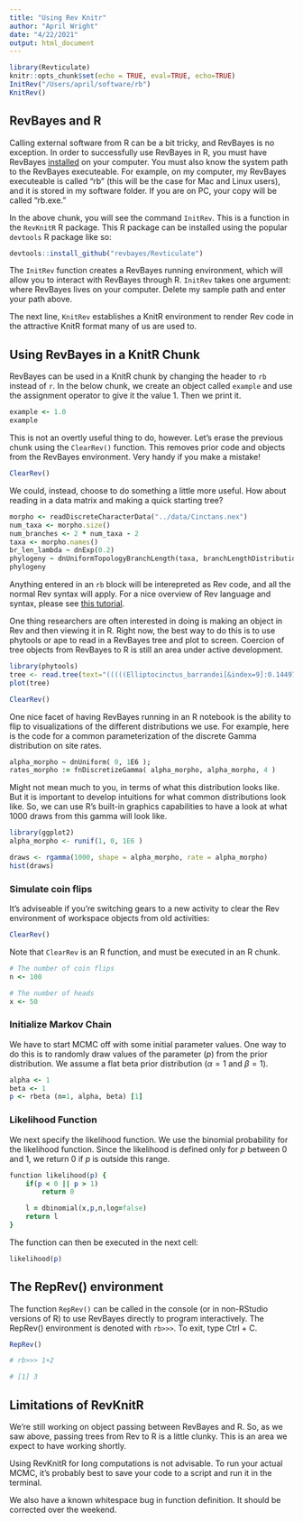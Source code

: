 ```yaml
---
title: "Using Rev Knitr"
author: "April Wright"
date: "4/22/2021"
output: html_document
---
```


```r
library(Revticulate)
knitr::opts_chunk$set(echo = TRUE, eval=TRUE, echo=TRUE)
InitRev("/Users/april/software/rb")
KnitRev()
```

## RevBayes and R

Calling external software from R can be a bit tricky, and RevBayes is no exception. In order to successfully use RevBayes in R, you must have RevBayes [installed](https://revbayes.github.io/download) on your computer. You must also know the system path to the RevBayes executeable. For example, on my computer, my RevBayes executeable is called "rb" (this will be the case for Mac and Linux users), and it is stored in my software folder. If you are on PC, your copy will be called "rb.exe."

In the above chunk, you will see the command `InitRev`. This is a function in the `RevKnitR` R package. This R package can be installed using the popular `devtools` R package like so:

```r
devtools::install_github("revbayes/Revticulate")
```

The `InitRev` function creates a RevBayes running environment, which will allow you to interact with RevBayes through R. `InitRev` takes one argument: where RevBayes lives on your computer. Delete my sample path and enter your path above.

The next line, `KnitRev` establishes a KnitR environment to render Rev code in the attractive KnitR format many of us are used to.

## Using RevBayes in a KnitR Chunk

RevBayes can be used in a KnitR chunk by changing the header to `rb` instead of `r`. In the below chunk, we create an object called `example` and use the assignment operator to give it the value 1. Then we print it. 
```rb
example <- 1.0
example
```
This is not an overtly useful thing to do, however. Let's erase the previous chunk using the `ClearRev()` function. This removes prior code and objects from the RevBayes environment. Very handy if you make a mistake!

```r
ClearRev()
```

We could, instead, choose to do something a little more useful. How about reading in a data matrix and making a quick starting tree? 

```rb
morpho <- readDiscreteCharacterData("../data/Cinctans.nex")
num_taxa <- morpho.size()
num_branches <- 2 * num_taxa - 2
taxa <- morpho.names()
br_len_lambda ~ dnExp(0.2)
phylogeny ~ dnUniformTopologyBranchLength(taxa, branchLengthDistribution=dnExponential(br_len_lambda))
phylogeny
```
Anything entered in an `rb` block will be interepreted as Rev code, and all the normal Rev syntax will apply. For a nice overview of Rev language and syntax, please see [this tutorial](https://revbayes.github.io/tutorials/intro/rev). 

One thing researchers are often interested in doing is making an object in Rev and then viewing it in R. Right now, the best way to do this is to use phytools or ape to read in a RevBayes tree and plot to screen. Coercion of tree objects from RevBayes to R is still an area under active development.
```r
library(phytools)
tree <- read.tree(text="(((((Elliptocinctus_barrandei[&index=9]:0.144972,Elliptocinctus_vizcainoi[&index=10]:0.061275)[&index=28]:0.369057,Davidocinctus_pembrokensis[&index=27]:0.115626)[&index=29]:0.030785,((Ctenocystis_utahensis[&index=1]:0.208478,(Sucocystis_acrofera[&index=15]:0.222252,(Sucocystis_theronensis[&index=11]:0.645711,Undatacinctus_undata[&index=14]:0.308441)[&index=30]:1.245773)[&index=31]:0.069793)[&index=32]:0.561291,(((Gyrocystis_cruzae[&index=4]:1.039123,(Gyrocystis_platessa[&index=2]:1.950320,Asturicystis_jaekeli[&index=18]:0.070576)[&index=33]:0.226841)[&index=34]:2.181753,(Undatacinctus_melendezi[&index=17]:0.126601,Trochocystoides_parvus[&index=21]:0.927883)[&index=35]:0.614158)[&index=36]:0.973880,(Trochocystites_bohemicus[&index=20]:0.309014,Lignanicystis_barriosensis[&index=13]:0.246747)[&index=37]:0.663330)[&index=38]:0.069078)[&index=39]:1.213557)[&index=40]:0.057231,((Graciacystis_ambigua[&index=23]:1.076241,((Gyrocystis_erecta[&index=6]:0.136053,(Protocinctus_mansillaensis[&index=8]:0.436179,Gyrocystis_badulesiensis[&index=5]:0.039494)[&index=41]:0.005254)[&index=42]:0.303455,((Undatacinctus_quadricornuta[&index=16]:0.157165,Sotocinctus_ubaghsi[&index=19]:0.054072)[&index=43]:0.029069,(Rozanovicystis_triangularis[&index=26]:0.225556,Progyrocystis_disjuncta[&index=7]:0.820703)[&index=44]:0.976834)[&index=45]:0.003917)[&index=46]:0.201429)[&index=47]:0.062047,Ludwigicinctus_truncatus[&index=22]:0.088140)[&index=48]:0.047812)[&index=49]:0.440430,(Nelegerocystis_ivantzovi[&index=25]:0.572666,(Gyrocystis_testudiformis[&index=3]:0.091295,Sucocystis_bretoni[&index=12]:0.011027)[&index=50]:0.938797)[&index=51]:0.214871,Asturicystis_havliceki[&index=24]:0.182261)[&index=52]:0.000000;")
plot(tree)
```
```r

ClearRev()

```


One nice facet of having RevBayes running in an R notebook is the ability to flip to visualizations of the different distributions we use. For example, here is the code for a common parameterization of the discrete Gamma distribution on site rates.

```rb

alpha_morpho ~ dnUniform( 0, 1E6 );
rates_morpho := fnDiscretizeGamma( alpha_morpho, alpha_morpho, 4 )
```

Might not mean much to you, in terms of what this distribution looks like. But it is important to develop intuitions for what common distributions look like. So, we can use R's built-in graphics capabilities to have a look at what 1000 draws from this gamma will look like. 

```r
library(ggplot2)
alpha_morpho <- runif(1, 0, 1E6 )

draws <- rgamma(1000, shape = alpha_morpho, rate = alpha_morpho)
hist(draws)
```



### Simulate coin flips

It's adviseable if you're switching gears to a new activity to clear the Rev environment of workspace objects from old activities:

```r

ClearRev()
```


Note that `ClearRev` is an R function, and must be executed in an R chunk.

```rb
# The number of coin flips
n <- 100

# The number of heads
x <- 50
```

### Initialize Markov Chain
We have to start MCMC off with some initial parameter values. One way to do this is to randomly draw values of the parameter ($p$) from the prior distribution. We assume a flat beta prior distribution ($\alpha = 1$ and $\beta = 1$).

```rb
alpha <- 1
beta <- 1
p <- rbeta (n=1, alpha, beta) [1]
```

### Likelihood Function
We next specify the likelihood function. We use the binomial probability for the likelihood function. Since the likelihood is defined only for $p$ between 0 and 1, we return 0 if $p$ is outside this range.

```rb
function likelihood(p) {
    if(p < 0 || p > 1)
        return 0

    l = dbinomial(x,p,n,log=false)
    return l
}
```

The function can then be executed in the next cell:

```rb
likelihood(p)
```
## The RepRev() environment

The function `RepRev()` can be called in the console (or in non-RStudio versions of R) to use RevBayes directly to program interactively. The RepRev() environment is denoted with `rb>>>`. To exit, type Ctrl + C. 

```r

RepRev()

# rb>>> 1+2

# [1] 3
```

## Limitations of RevKnitR

We're still working on object passing between RevBayes and R. So, as we saw above, passing trees from Rev to R is a little clunky. This is an area we expect to have working shortly.

Using RevKnitR for long computations is not advisable. To run your actual MCMC, it's probably best to save your code to a script and run it in the terminal.

We also have a known whitespace bug in function definition. It should be corrected over the weekend.
